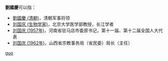 '''劉國慶'''可以指：
* [[劉國慶_(清朝)|劉國慶 (清朝)]]，清朝军事将领
* [[刘国庆_(生物学家)|刘国庆 (生物学家)]]，北京大学医学部教授，长江学者
* [[刘国庆_(1957年)|刘国庆 (1957年)]]，河南省驻马店市委原书记，第十一届、第十二届全国人大代表
* [[刘国庆_(1962年)|刘国庆 (1962年)]]，山西省宗教事务局（省民委）局长（主任）

{{disambig}}

[[Category:三字刘姓人名消歧义|guo]]